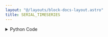 ```yaml
---
layout: "@/layouts/block-docs-layout.astro"
title: SERIAL_TIMESERIES
---
```



<PythonDocsDisplay docstring={docstring} />

<details>
<summary>Python Code</summary>
```python
from flojoy import flojoy, OrderedPair
from time import sleep
from typing import Optional
import serial
import numpy as np
from datetime import datetime


@flojoy(deps={"pyserial": "3.5"})
def SERIAL_TIMESERIES(
    default: Optional[OrderedPair] = None,
    comport: str = "/dev/ttyUSB0",
    baudrate: int = 9600,
    num_readings: int = 100,
    record_period: int = 1,
) -> OrderedPair:
    """The SERIAL_TIMESERIES node extracts simple time-dependent 1D data from an Arduino or a similar serial device.

    Parameters
    ----------
    num_readings : int
        Number of points to record.
    record_period : float
        Length between two recordings in seconds.
    baudrate : int
        Baud rate for the serial device.
    comport : string
        COM port of the serial device.

    num_readings * record_period :
        Is roughly the run length in seconds.
    """

    ser = serial.Serial(comport, timeout=1, baudrate=baudrate)
    readings = []
    times = []
    # The first reading is commonly empty.
    s = ser.readline().decode()

    for i in range(num_readings):
        ts = datetime.now()
        s = ser.readline().decode()
        # Some readings may be empty.
        if s != "":
            reading = s[:-2].split(",")
            if len(reading) == 1:
                reading = reading[0]
            readings.append(reading)

            ts = datetime.now()
            seconds = float(
                ts.hour * 3600 + ts.minute * 60 + ts.second + ts.microsecond / 10**6
            )

            times.append(seconds)

            if len(times) > 0:
                time1 = seconds - times[i]
            else:
                # Estimate execution time.
                time1 = 0.1

            if time1 < record_period:
                sleep(record_period - time1)

    times = np.array(times)
    try:
        times -= times[0]
    except IndexError:
        raise IndexError("No data detected from the Arduino")

    readings = np.array(readings)
    readings = readings.astype("float64")

    return OrderedPair(x=times, y=readings)

```
[Find this Flojoy Block on GitHub](https://github.com/flojoy-ai/blocks/blob/main/blocks/IO/PROTOCOLS/SERIAL/SERIAL_TIMESERIES/SERIAL_TIMESERIES.py)
</details>

## Example

<GetHelpWidget />

<AppDisplay app={app} blockName="SERIAL_TIMESERIES" client:visible />

---
title: SERIAL_TIMESERIES
description:  In this example, we use the SERIAL_TIMESERIES node to extract some time-dependent measurements received from an Arduino microcontroller and visualize the output.
keyword: [Python, Instrument, Serial communication timeseries, Python serial data acquisition, Time"-"series data analysis, Python-based serial data collection, Serial data acquisition techniques, Accurate timeseries recording with Python, Enhance data analysis with serial communication, Streamline timeseries data acquisition, Precise data collection using Python, Python control of serial timeseries data]
image: https://raw.githubusercontent.com/flojoy-ai/docs/main/docs/nodes/INSTRUMENTS/SERIAL/SERIAL_TIMESERIES/examples/EX1/output.jpeg
---

In this example, we use the `SERIAL_TIMESERIES` node to extract some time-dependent measurements received from an Arduino microcontroller, and visualize the output.

First, you need to connect the Arduino to your computer. Then, you'll need to upload an Arduino script to your board to define its behavior (with the Arduino IDE software). When your Arduino sends data to the serial monitor of the Arduino IDE, you can start using the [`SERIAL_TIMESERIES`](https://github.com/flojoy-io/nodes/blob/main/INSTRUMENTS/SERIAL/SERIAL_TIMESERIES/SERIAL_TIMESERIES.py) node. After placing the node on Flojoy, you must specify the communication port to which the Arduino is connected. This port is found in the Arduino IDE software under _Tools/Port_.

The [`SERIAL_TIMESERIES`](https://github.com/flojoy-ai/nodes/blob/main/INSTRUMENTS/SERIAL/SERIAL_TIMESERIES/SERIAL_TIMESERIES.py) node receives data through serial communication with the Arduino, and stores the measured values in a table named `readings`. The Arduino prints new values on the serial console for each loop. The [`SERIAL_TIMESERIES`](https://github.com/flojoy-ai/nodes/blob/main/INSTRUMENTS/SERIAL/SERIAL_TIMESERIES/SERIAL_TIMESERIES.py) node then extracts a single measurement (for this node, each time dependant measurement must contain only one value).

The [`TABLE`](https://github.com/flojoy-io/nodes/blob/main/VISUALIZERS/PLOTLY/TABLE/TABLE.py) node displays all values stored in the timeseries measurement.

**Remarks about the Arduino code:**

In order to use this node properly, you need to print one value per line using the command (i.e. `println()`).

For example:

    println(reading)

